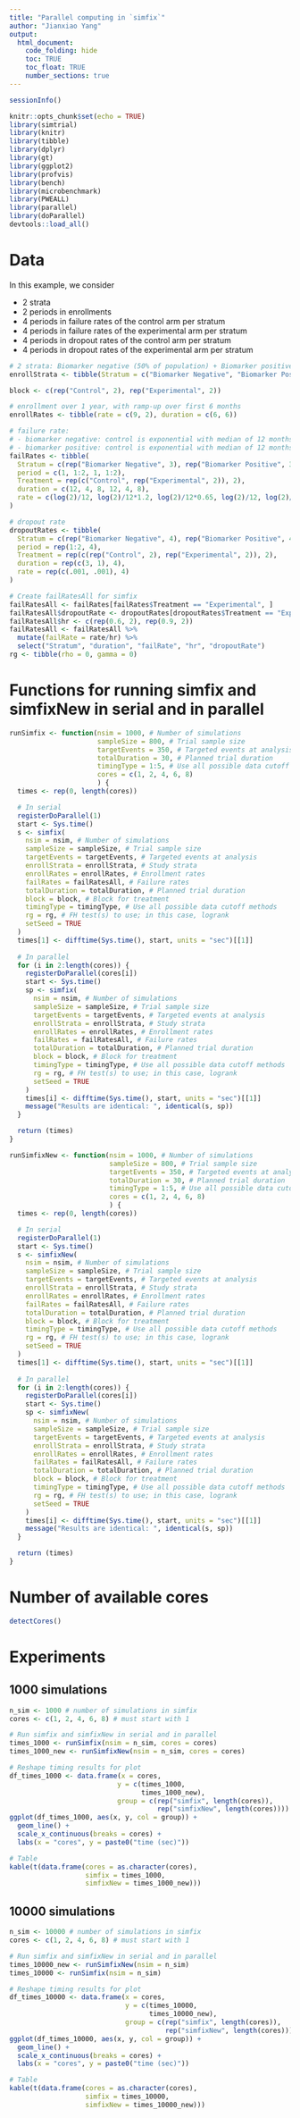 ```yaml
---
title: "Parallel computing in `simfix`"
author: "Jianxiao Yang"
output:
  html_document:
    code_folding: hide
    toc: TRUE
    toc_float: TRUE
    number_sections: true
---
```


```r
sessionInfo()
```

```r
knitr::opts_chunk$set(echo = TRUE)
library(simtrial)
library(knitr)
library(tibble)
library(dplyr)
library(gt)
library(ggplot2)
library(profvis)
library(bench)
library(microbenchmark)
library(PWEALL)
library(parallel)
library(doParallel)
devtools::load_all()
```

# Data

In this example, we consider

- 2 strata
- 2 periods in enrollments
- 4 periods in failure rates of the control arm per stratum
- 4 periods in failure rates of the experimental arm per stratum
- 4 periods in dropout rates of the control arm per stratum
- 4 periods in dropout rates of the experimental arm per stratum

```r
# 2 strata: Biomarker negative (50% of population) + Biomarker positive (50% of population); 
enrollStrata <- tibble(Stratum = c("Biomarker Negative", "Biomarker Positive"), p = c(.5, .5))

block <- c(rep("Control", 2), rep("Experimental", 2))

# enrollment over 1 year, with ramp-up over first 6 months
enrollRates <- tibble(rate = c(9, 2), duration = c(6, 6))

# failure rate:
# - biomarker negative: control is exponential with median of 12 months; experimental has HR = 1.2 for 4 months followed by HR=.65
# - biomarker positive: control is exponential with median of 12 months; experimental has HR = .9 for 4 months followed by HR=.4)
failRates <- tibble(
  Stratum = c(rep("Biomarker Negative", 3), rep("Biomarker Positive", 3)),
  period = c(1, 1:2, 1, 1:2),
  Treatment = rep(c("Control", rep("Experimental", 2)), 2),
  duration = c(12, 4, 8, 12, 4, 8), 
  rate = c(log(2)/12, log(2)/12*1.2, log(2)/12*0.65, log(2)/12, log(2)/12*0.9, log(2)/12*0.4)
)

# dropout rate
dropoutRates <- tibble(
  Stratum = c(rep("Biomarker Negative", 4), rep("Biomarker Positive", 4)),
  period = rep(1:2, 4),
  Treatment = rep(c(rep("Control", 2), rep("Experimental", 2)), 2),
  duration = rep(c(3, 1), 4),
  rate = rep(c(.001, .001), 4)
)

# Create failRatesAll for simfix
failRatesAll <- failRates[failRates$Treatment == "Experimental", ]
failRatesAll$dropoutRate <- dropoutRates[dropoutRates$Treatment == "Experimental", ]$rate
failRatesAll$hr <- c(rep(0.6, 2), rep(0.9, 2))
failRatesAll <- failRatesAll %>%
  mutate(failRate = rate/hr) %>%
  select("Stratum", "duration", "failRate", "hr", "dropoutRate")
rg <- tibble(rho = 0, gamma = 0)
```

# Functions for running simfix and simfixNew in serial and in parallel
```r
runSimfix <- function(nsim = 1000, # Number of simulations
                      sampleSize = 800, # Trial sample size
                      targetEvents = 350, # Targeted events at analysis
                      totalDuration = 30, # Planned trial duration
                      timingType = 1:5, # Use all possible data cutoff methods
                      cores = c(1, 2, 4, 6, 8)
                      ) {
  times <- rep(0, length(cores))

  # In serial
  registerDoParallel(1)
  start <- Sys.time()
  s <- simfix(
    nsim = nsim, # Number of simulations
    sampleSize = sampleSize, # Trial sample size
    targetEvents = targetEvents, # Targeted events at analysis
    enrollStrata = enrollStrata, # Study strata
    enrollRates = enrollRates, # Enrollment rates
    failRates = failRatesAll, # Failure rates
    totalDuration = totalDuration, # Planned trial duration
    block = block, # Block for treatment
    timingType = timingType, # Use all possible data cutoff methods
    rg = rg, # FH test(s) to use; in this case, logrank
    setSeed = TRUE
  )
  times[1] <- difftime(Sys.time(), start, units = "sec")[[1]]
  
  # In parallel
  for (i in 2:length(cores)) {
    registerDoParallel(cores[i])
    start <- Sys.time()
    sp <- simfix(
      nsim = nsim, # Number of simulations
      sampleSize = sampleSize, # Trial sample size
      targetEvents = targetEvents, # Targeted events at analysis
      enrollStrata = enrollStrata, # Study strata
      enrollRates = enrollRates, # Enrollment rates
      failRates = failRatesAll, # Failure rates
      totalDuration = totalDuration, # Planned trial duration
      block = block, # Block for treatment
      timingType = timingType, # Use all possible data cutoff methods
      rg = rg, # FH test(s) to use; in this case, logrank
      setSeed = TRUE
    )
    times[i] <- difftime(Sys.time(), start, units = "sec")[[1]]
    message("Results are identical: ", identical(s, sp))
  }

  return (times)
}

runSimfixNew <- function(nsim = 1000, # Number of simulations
                         sampleSize = 800, # Trial sample size
                         targetEvents = 350, # Targeted events at analysis
                         totalDuration = 30, # Planned trial duration
                         timingType = 1:5, # Use all possible data cutoff methods
                         cores = c(1, 2, 4, 6, 8)
                         ) {
  times <- rep(0, length(cores))

  # In serial
  registerDoParallel(1)
  start <- Sys.time()
  s <- simfixNew(
    nsim = nsim, # Number of simulations
    sampleSize = sampleSize, # Trial sample size
    targetEvents = targetEvents, # Targeted events at analysis
    enrollStrata = enrollStrata, # Study strata
    enrollRates = enrollRates, # Enrollment rates
    failRates = failRatesAll, # Failure rates
    totalDuration = totalDuration, # Planned trial duration
    block = block, # Block for treatment
    timingType = timingType, # Use all possible data cutoff methods
    rg = rg, # FH test(s) to use; in this case, logrank
    setSeed = TRUE
  )
  times[1] <- difftime(Sys.time(), start, units = "sec")[[1]]
  
  # In parallel
  for (i in 2:length(cores)) {
    registerDoParallel(cores[i])
    start <- Sys.time()
    sp <- simfixNew(
      nsim = nsim, # Number of simulations
      sampleSize = sampleSize, # Trial sample size
      targetEvents = targetEvents, # Targeted events at analysis
      enrollStrata = enrollStrata, # Study strata
      enrollRates = enrollRates, # Enrollment rates
      failRates = failRatesAll, # Failure rates
      totalDuration = totalDuration, # Planned trial duration
      block = block, # Block for treatment
      timingType = timingType, # Use all possible data cutoff methods
      rg = rg, # FH test(s) to use; in this case, logrank
      setSeed = TRUE
    )
    times[i] <- difftime(Sys.time(), start, units = "sec")[[1]]
    message("Results are identical: ", identical(s, sp))
  }

  return (times)
}
```

# Number of available cores
```r
detectCores()
```

# Experiments

## 1000 simulations
```r
n_sim <- 1000 # number of simulations in simfix
cores <- c(1, 2, 4, 6, 8) # must start with 1

# Run simfix and simfixNew in serial and in parallel
times_1000 <- runSimfix(nsim = n_sim, cores = cores)
times_1000_new <- runSimfixNew(nsim = n_sim, cores = cores)

# Reshape timing results for plot
df_times_1000 <- data.frame(x = cores,
                           y = c(times_1000,
                                 times_1000_new),
                           group = c(rep("simfix", length(cores)),
                                     rep("simfixNew", length(cores))))
ggplot(df_times_1000, aes(x, y, col = group)) +
  geom_line() +
  scale_x_continuous(breaks = cores) +
  labs(x = "cores", y = paste0("time (sec)"))

# Table
kable(t(data.frame(cores = as.character(cores),
                   simfix = times_1000,
                   simfixNew = times_1000_new)))
```

## 10000 simulations
```r
n_sim <- 10000 # number of simulations in simfix
cores <- c(1, 2, 4, 6, 8) # must start with 1

# Run simfix and simfixNew in serial and in parallel
times_10000_new <- runSimfixNew(nsim = n_sim)
times_10000 <- runSimfix(nsim = n_sim)

# Reshape timing results for plot
df_times_10000 <- data.frame(x = cores,
                             y = c(times_10000,
                                   times_10000_new),
                             group = c(rep("simfix", length(cores)),
                                       rep("simfixNew", length(cores))))
ggplot(df_times_10000, aes(x, y, col = group)) +
  geom_line() +
  scale_x_continuous(breaks = cores) +
  labs(x = "cores", y = paste0("time (sec)"))

# Table
kable(t(data.frame(cores = as.character(cores),
                   simfix = times_10000,
                   simfixNew = times_10000_new)))
```
